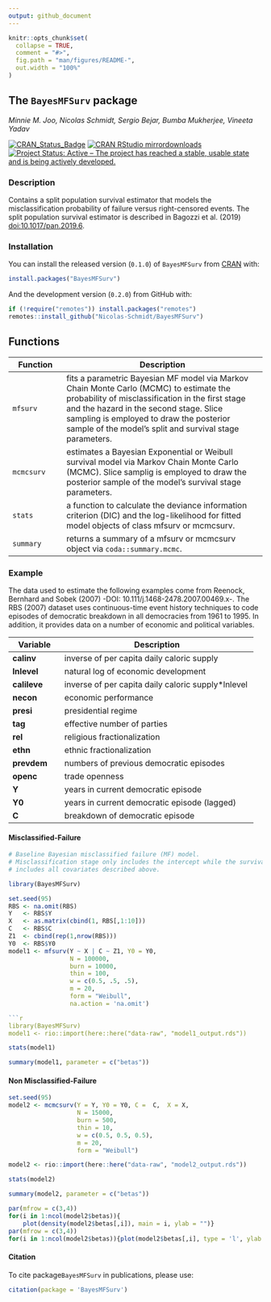 ```yaml
---
output: github_document
---
```


<!-- README.md is generated from README.Rmd. Please edit that file -->

```r
knitr::opts_chunk$set(
  collapse = TRUE,
  comment = "#>",
  fig.path = "man/figures/README-",
  out.width = "100%"
)
```

## The `BayesMFSurv` package

_Minnie M. Joo, Nicolas Schmidt, Sergio Bejar, Bumba Mukherjee, Vineeta Yadav_

<!-- badges: start -->
[![CRAN\_Status\_Badge](https://www.r-pkg.org/badges/version/BayesMFSurv)](https://cran.r-project.org/package=BayesMFSurv)
[![CRAN RStudio mirrordownloads](https://cranlogs.r-pkg.org/badges/BayesMFSurv?color=brightgreen)](https://www.r-pkg.org/pkg/BayesMFSurv)
[![Project Status: Active – The project has reached a stable, usable state and is being actively developed.](https://www.repostatus.org/badges/latest/active.svg)](https://www.repostatus.org/#active)
<!-- badges: end -->


### Description

Contains a split population survival estimator that models the misclassification probability of failure versus right-censored events. The split population survival estimator is described in Bagozzi et al. (2019) <doi:10.1017/pan.2019.6>.

### Installation

You can install the released version (`0.1.0`) of `BayesMFSurv` from [CRAN](https://cran.r-project.org/) with:

``` r
install.packages("BayesMFSurv")
```

And the development version (`0.2.0`) from GitHub with:

``` r
if (!require("remotes")) install.packages("remotes")
remotes::install_github("Nicolas-Schmidt/BayesMFSurv")
```

## Functions


| Function |Description |
| ----------------- | -------------------------------------------------------------- | 
|`mfsurv`|fits a parametric Bayesian MF model via Markov Chain Monte Carlo (MCMC) to estimate the probability of misclassification in the first stage and the hazard in the second stage. Slice sampling is employed to draw the posterior sample of the model's split and survival stage parameters.|
|`mcmcsurv` | estimates a Bayesian Exponential or Weibull survival model via Markov Chain Monte Carlo (MCMC). Slice samplig is employed to draw the posterior sample of the model's survival stage parameters.|
|`stats`|a function to calculate the deviance information criterion (DIC) and the log-likelihood for fitted model objects of class mfsurv or mcmcsurv.|
|`summary`|returns a summary of a mfsurv or mcmcsurv object via `coda::summary.mcmc`.|





### Example


The data used to estimate the following examples come from Reenock, Bernhard and Sobek (2007) -DOI: 10.111/j.1468-2478.2007.00469.x-.  The RBS (2007) dataset uses continuous-time event history techniques to code episodes of democratic breakdown in all democracies from 1961 to 1995.  In addition, it provides data on a number of economic and political variables. 

|Variable| Description|
| ----------------- | -------------------------------------------------------------- | 
|__calinv__|inverse of per capita daily caloric supply|
|__lnlevel__|natural log of economic development|
|__calileve__|inverse of per capita daily caloric supply*lnlevel|
|__necon__|economic performance|
|__presi__|presidential regime|
|__tag__|effective number of parties|
|__rel__|religious fractionalization|
|__ethn__|ethnic fractionalization|
|__prevdem__|numbers of previous democratic episodes|
|__openc__|trade openness|
|__Y__|years in current democratic episode |
|__Y0__|years in current democratic episode (lagged)|
|__C__|breakdown of democratic episode|


#### Misclassified-Failure
```r

# Baseline Bayesian misclassified failure (MF) model. 
# Misclassification stage only includes the intercept while the survival stage 
# includes all covariates described above.  

library(BayesMFSurv)

set.seed(95)
RBS <- na.omit(RBS)
Y   <- RBS$Y
X   <- as.matrix(cbind(1, RBS[,1:10]))
C   <- RBS$C
Z1  <- cbind(rep(1,nrow(RBS)))
Y0  <- RBS$Y0
model1 <- mfsurv(Y ~ X | C ~ Z1, Y0 = Y0,
                 N = 100000,
                 burn = 10000,
                 thin = 100,
                 w = c(0.5, .5, .5),
                 m = 20,
                 form = "Weibull",
                 na.action = 'na.omit')

```r
library(BayesMFSurv)
model1 <- rio::import(here::here("data-raw", "model1_output.rds"))
```

```r
stats(model1)

summary(model1, parameter = c("betas"))
```

#### Non Misclassified-Failure



```r
set.seed(95)
model2 <- mcmcsurv(Y = Y, Y0 = Y0, C =  C,  X = X, 
                   N = 15000, 
                   burn = 500, 
                   thin = 10, 
                   w = c(0.5, 0.5, 0.5),
                   m = 20, 
                   form = "Weibull")

```

```r
model2 <- rio::import(here::here("data-raw", "model2_output.rds"))
```


```r
stats(model2)

summary(model2, parameter = c("betas"))
```


```r
par(mfrow = c(3,4))
for(i in 1:ncol(model2$betas)){
    plot(density(model2$betas[,i]), main = i, ylab = "")}
par(mfrow = c(3,4))
for(i in 1:ncol(model2$betas)){plot(model2$betas[,i], type = 'l', ylab = "", xlab = "", main = i)}
```






#### Citation

To cite package`BayesMFSurv` in publications, please use:

```r
citation(package = 'BayesMFSurv')
```



